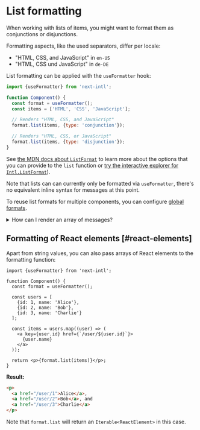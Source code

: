 
# List formatting

When working with lists of items, you might want to format them as conjunctions or disjunctions.

Formatting aspects, like the used separators, differ per locale:

- "HTML, CSS, and JavaScript" in `en-US`
- "HTML, CSS und JavaScript" in `de-DE`

List formatting can be applied with the `useFormatter` hook:

```js
import {useFormatter} from 'next-intl';

function Component() {
  const format = useFormatter();
  const items = ['HTML', 'CSS', 'JavaScript'];

  // Renders "HTML, CSS, and JavaScript"
  format.list(items, {type: 'conjunction'});

  // Renders "HTML, CSS, or JavaScript"
  format.list(items, {type: 'disjunction'});
}
```

See [the MDN docs about `ListFormat`](https://developer.mozilla.org/en-US/docs/Web/JavaScript/Reference/Global_Objects/Intl/ListFormat) to learn more about the options that you can provide to the `list` function or [try the interactive explorer for `Intl.ListFormat`](https://www.intl-explorer.com/ListFormat)).

Note that lists can can currently only be formatted via `useFormatter`, there's no equivalent inline syntax for messages at this point.

To reuse list formats for multiple components, you can configure [global formats](/docs/usage/configuration#formats).

<details>
<summary>How can I render an array of messages?</summary>

See the [arrays of messages guide](/docs/usage/messages#arrays-of-messages).

</details>

## Formatting of React elements [#react-elements]

Apart from string values, you can also pass arrays of React elements to the formatting function:

```tsx
import {useFormatter} from 'next-intl';

function Component() {
  const format = useFormatter();

  const users = [
    {id: 1, name: 'Alice'},
    {id: 2, name: 'Bob'},
    {id: 3, name: 'Charlie'}
  ];

  const items = users.map((user) => (
    <a key={user.id} href={`/user/${user.id}`}>
      {user.name}
    </a>
  ));

  return <p>{format.list(items)}</p>;
}
```

**Result:**

```html
<p>
  <a href="/user/1">Alice</a>, 
  <a href="/user/2">Bob</a>, and
  <a href="/user/3">Charlie</a>
</p>
```

Note that `format.list` will return an `Iterable<ReactElement>` in this case.
